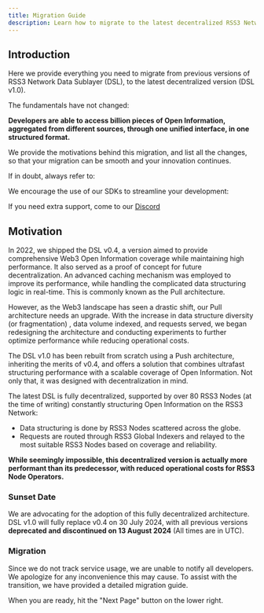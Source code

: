 ```yaml
---
title: Migration Guide
description: Learn how to migrate to the latest decentralized RSS3 Network.
---
```


## Introduction

Here we provide everything you need to migrate from previous versions of RSS3 Network Data Sublayer (DSL), to the latest decentralized version (DSL v1.0).

The fundamentals have not changed:

**Developers are able to access billion pieces of Open Information, aggregated from different sources, through one unified interface, in one structured format.**

We provide the motivations behind this migration, and list all the changes, so that your migration can be smooth and your innovation continues.

If in doubt, always refer to:

<LinkCard id="api" />

We encourage the use of our SDKs to streamline your development:

<LinkCard id="sdk" />

<Callout>If you need extra support, come to our [Discord](https://link.rss3.io/discord)</Callout>

## Motivation

In 2022, we shipped the DSL v0.4, a version aimed to provide comprehensive Web3 Open Information coverage while maintaining high performance. It also served as a proof of concept for future decentralization. An advanced caching mechanism was employed to improve its performance, while handling the complicated data structuring logic in real-time. This is commonly known as the Pull architecture.

However, as the Web3 landscape has seen a drastic shift, our Pull architecture needs an upgrade. With the increase in data structure diversity (or fragmentation) , data volume indexed, and requests served, we began redesigning the architecture and conducting experiments to further optimize performance while reducing operational costs.

The DSL v1.0 has been rebuilt from scratch using a Push architecture, inheriting the merits of v0.4, and offers a solution that combines ultrafast structuring performance with a scalable coverage of Open Information. Not only that, it was designed with decentralization in mind.

The latest DSL is fully decentralized, supported by over 80 RSS3 Nodes (at the time of writing) constantly structuring Open Information on the RSS3 Network:

- Data structuring is done by RSS3 Nodes scattered across the globe.
- Requests are routed through RSS3 Global Indexers and relayed to the most suitable RSS3 Nodes based on coverage and reliability.

**While seemingly impossible, this decentralized version is actually more performant than its predecessor, with reduced operational costs for RSS3 Node Operators.**

### Sunset Date

We are advocating for the adoption of this fully decentralized architecture. DSL v1.0 will fully replace v0.4 on 30 July 2024, with all previous versions **deprecated and discontinued on 13 August 2024** (All times are in UTC).

### Migration

Since we do not track service usage, we are unable to notify all developers. We apologize for any inconvenience this may cause. To assist with the transition, we have provided a detailed migration guide.

When you are ready, hit the "Next Page" button on the lower right.
